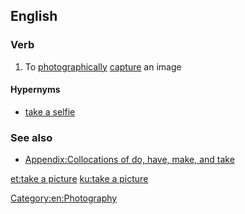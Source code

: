 ==English==

===Verb===
{{en-verb|head=[[take]] a [[picture]]|takes a picture|taking a picture|took a picture|taken a picture}}

# {{context|idiomatic|lang=en}} To [[photographically]] [[capture]] an image

====Hypernyms====
* [[take a selfie]]

===See also===
* [[Appendix:Collocations of do, have, make, and take]]

[[Category:en:Photography]]

[[et:take a picture]]
[[ku:take a picture]]
